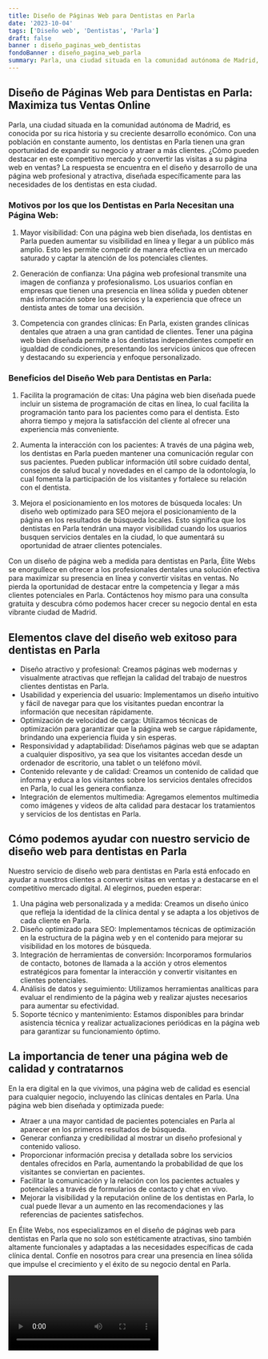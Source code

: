 ```yaml
---
title: Diseño de Páginas Web para Dentistas en Parla
date: '2023-10-04'
tags: ['Diseño web', 'Dentistas', 'Parla']
draft: false
banner : diseño_paginas_web_dentistas
fondoBanner : diseño_pagina_web_parla
summary: Parla, una ciudad situada en la comunidad autónoma de Madrid, es conocida por su rica historia y su creciente desarrollo económico. Con una población en constante aumento, los dentistas en Parla tienen una gran oportunidad de expandir su negocio y atraer a más clientes. ¿Cómo pueden destacar en este competitivo mercado y convertir las visitas a su página web en ventas? La respuesta se encuentra en el diseño y desarrollo de una página web profesional y atractiva, diseñada específicamente para las necesidades de los dentistas en esta ciudad.
---
```


## Diseño de Páginas Web para Dentistas en Parla: Maximiza tus Ventas Online

Parla, una ciudad situada en la comunidad autónoma de Madrid, es conocida por su rica historia y su creciente desarrollo económico. Con una población en constante aumento, los dentistas en Parla tienen una gran oportunidad de expandir su negocio y atraer a más clientes. ¿Cómo pueden destacar en este competitivo mercado y convertir las visitas a su página web en ventas? La respuesta se encuentra en el diseño y desarrollo de una página web profesional y atractiva, diseñada específicamente para las necesidades de los dentistas en esta ciudad.

### Motivos por los que los Dentistas en Parla Necesitan una Página Web:

1. Mayor visibilidad: Con una página web bien diseñada, los dentistas en Parla pueden aumentar su visibilidad en línea y llegar a un público más amplio. Esto les permite competir de manera efectiva en un mercado saturado y captar la atención de los potenciales clientes.

2. Generación de confianza: Una página web profesional transmite una imagen de confianza y profesionalismo. Los usuarios confían en empresas que tienen una presencia en línea sólida y pueden obtener más información sobre los servicios y la experiencia que ofrece un dentista antes de tomar una decisión.

3. Competencia con grandes clínicas: En Parla, existen grandes clínicas dentales que atraen a una gran cantidad de clientes. Tener una página web bien diseñada permite a los dentistas independientes competir en igualdad de condiciones, presentando los servicios únicos que ofrecen y destacando su experiencia y enfoque personalizado.

### Beneficios del Diseño Web para Dentistas en Parla:

1. Facilita la programación de citas: Una página web bien diseñada puede incluir un sistema de programación de citas en línea, lo cual facilita la programación tanto para los pacientes como para el dentista. Esto ahorra tiempo y mejora la satisfacción del cliente al ofrecer una experiencia más conveniente.

2. Aumenta la interacción con los pacientes: A través de una página web, los dentistas en Parla pueden mantener una comunicación regular con sus pacientes. Pueden publicar información útil sobre cuidado dental, consejos de salud bucal y novedades en el campo de la odontología, lo cual fomenta la participación de los visitantes y fortalece su relación con el dentista.

3. Mejora el posicionamiento en los motores de búsqueda locales: Un diseño web optimizado para SEO mejora el posicionamiento de la página en los resultados de búsqueda locales. Esto significa que los dentistas en Parla tendrán una mayor visibilidad cuando los usuarios busquen servicios dentales en la ciudad, lo que aumentará su oportunidad de atraer clientes potenciales.

Con un diseño de página web a medida para dentistas en Parla, Élite Webs se enorgullece en ofrecer a los profesionales dentales una solución efectiva para maximizar su presencia en línea y convertir visitas en ventas. No pierda la oportunidad de destacar entre la competencia y llegar a más clientes potenciales en Parla. Contáctenos hoy mismo para una consulta gratuita y descubra cómo podemos hacer crecer su negocio dental en esta vibrante ciudad de Madrid.

<GifSeo />

<Cta />

## Elementos clave del diseño web exitoso para dentistas en Parla

- Diseño atractivo y profesional: Creamos páginas web modernas y visualmente atractivas que reflejan la calidad del trabajo de nuestros clientes dentistas en Parla.
- Usabilidad y experiencia del usuario: Implementamos un diseño intuitivo y fácil de navegar para que los visitantes puedan encontrar la información que necesitan rápidamente.
- Optimización de velocidad de carga: Utilizamos técnicas de optimización para garantizar que la página web se cargue rápidamente, brindando una experiencia fluida y sin esperas.
- Responsividad y adaptabilidad: Diseñamos páginas web que se adaptan a cualquier dispositivo, ya sea que los visitantes accedan desde un ordenador de escritorio, una tablet o un teléfono móvil.
- Contenido relevante y de calidad: Creamos un contenido de calidad que informa y educa a los visitantes sobre los servicios dentales ofrecidos en Parla, lo cual les genera confianza.
- Integración de elementos multimedia: Agregamos elementos multimedia como imágenes y videos de alta calidad para destacar los tratamientos y servicios de los dentistas en Parla.

## Cómo podemos ayudar con nuestro servicio de diseño web para dentistas en Parla

Nuestro servicio de diseño web para dentistas en Parla está enfocado en ayudar a nuestros clientes a convertir visitas en ventas y a destacarse en el competitivo mercado digital. Al elegirnos, pueden esperar:

1. Una página web personalizada y a medida: Creamos un diseño único que refleja la identidad de la clínica dental y se adapta a los objetivos de cada cliente en Parla.
2. Diseño optimizado para SEO: Implementamos técnicas de optimización en la estructura de la página web y en el contenido para mejorar su visibilidad en los motores de búsqueda.
3. Integración de herramientas de conversión: Incorporamos formularios de contacto, botones de llamada a la acción y otros elementos estratégicos para fomentar la interacción y convertir visitantes en clientes potenciales.
4. Análisis de datos y seguimiento: Utilizamos herramientas analíticas para evaluar el rendimiento de la página web y realizar ajustes necesarios para aumentar su efectividad.
5. Soporte técnico y mantenimiento: Estamos disponibles para brindar asistencia técnica y realizar actualizaciones periódicas en la página web para garantizar su funcionamiento óptimo.

## La importancia de tener una página web de calidad y contratarnos

En la era digital en la que vivimos, una página web de calidad es esencial para cualquier negocio, incluyendo las clínicas dentales en Parla. Una página web bien diseñada y optimizada puede:

- Atraer a una mayor cantidad de pacientes potenciales en Parla al aparecer en los primeros resultados de búsqueda.
- Generar confianza y credibilidad al mostrar un diseño profesional y contenido valioso.
- Proporcionar información precisa y detallada sobre los servicios dentales ofrecidos en Parla, aumentando la probabilidad de que los visitantes se conviertan en pacientes.
- Facilitar la comunicación y la relación con los pacientes actuales y potenciales a través de formularios de contacto y chat en vivo.
- Mejorar la visibilidad y la reputación online de los dentistas en Parla, lo cual puede llevar a un aumento en las recomendaciones y las referencias de pacientes satisfechos.

En Élite Webs, nos especializamos en el diseño de páginas web para dentistas en Parla que no solo son estéticamente atractivas, sino también altamente funcionales y adaptadas a las necesidades específicas de cada clínica dental. Confíe en nosotros para crear una presencia en línea sólida que impulse el crecimiento y el éxito de su negocio dental en Parla.

<Video />

<CtaBot job='Dentistas' city='Parla'/>

<Gmaps query='Parla+españa+maps' />